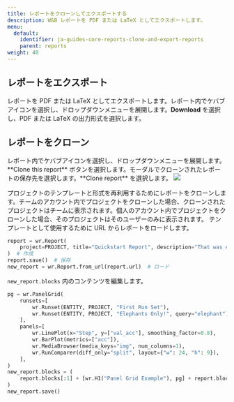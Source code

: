 ```yaml
---
title: レポートをクローンしてエクスポートする
description: W&B レポートを PDF または LaTeX としてエクスポートします。
menu:
  default:
    identifier: ja-guides-core-reports-clone-and-export-reports
    parent: reports
weight: 40
---
```


## レポートをエクスポート

レポートを PDF または LaTeX としてエクスポートします。レポート内でケバブアイコンを選択し、ドロップダウンメニューを展開します。**Download** を選択し、PDF または LaTeX の出力形式を選択します。

## レポートをクローン

<Tabs>
<Tab title="App UI">
レポート内でケバブアイコンを選択し、ドロップダウンメニューを展開します。**Clone this report** ボタンを選択します。モーダルでクローンされたレポートの保存先を選択します。**Clone report** を選択します。

<Frame>
    <img src="/images/reports/clone_reports.gif"  />
</Frame>

プロジェクトのテンプレートと形式を再利用するためにレポートをクローンします。チームのアカウント内でプロジェクトをクローンした場合、クローンされたプロジェクトはチームに表示されます。個人のアカウント内でプロジェクトをクローンした場合、そのプロジェクトはそのユーザーのみに表示されます。
</Tab>
<Tab title="Python SDK">
テンプレートとして使用するために URL からレポートをロードします。

```python
report = wr.Report(
    project=PROJECT, title="Quickstart Report", description="That was easy!"
)  # 作成
report.save()  # 保存
new_report = wr.Report.from_url(report.url)  # ロード
```

`new_report.blocks` 内のコンテンツを編集します。

```python
pg = wr.PanelGrid(
    runsets=[
        wr.Runset(ENTITY, PROJECT, "First Run Set"),
        wr.Runset(ENTITY, PROJECT, "Elephants Only!", query="elephant"),
    ],
    panels=[
        wr.LinePlot(x="Step", y=["val_acc"], smoothing_factor=0.8),
        wr.BarPlot(metrics=["acc"]),
        wr.MediaBrowser(media_keys="img", num_columns=1),
        wr.RunComparer(diff_only="split", layout={"w": 24, "h": 9}),
    ],
)
new_report.blocks = (
    report.blocks[:1] + [wr.H1("Panel Grid Example"), pg] + report.blocks[1:]
)
new_report.save()
```
</Tab>
</Tabs>